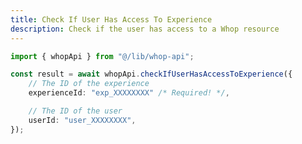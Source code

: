 ```yaml
---
title: Check If User Has Access To Experience
description: Check if the user has access to a Whop resource
---
```


```typescript
import { whopApi } from "@/lib/whop-api";

const result = await whopApi.checkIfUserHasAccessToExperience({
	// The ID of the experience
	experienceId: "exp_XXXXXXXX" /* Required! */,

	// The ID of the user
	userId: "user_XXXXXXXX",
});

```
